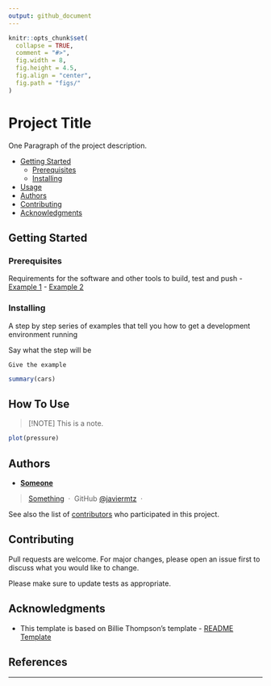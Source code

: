 ```yaml
---
output: github_document
---
```

<!-- README.md is generated from README.Rmd. Please edit that file -->

```r
knitr::opts_chunk$set(
  collapse = TRUE,
  comment = "#>",
  fig.width = 8,
  fig.height = 4.5,
  fig.align = "center",
  fig.path = "figs/"
)
```
# Project Title

<!-- badges: start -->
<!-- badges: end -->

One Paragraph of the project description.

- [Getting Started](#getting-Started)
  - [Prerequisites](#prerequisites)
  - [Installing](#installing)
- [Usage](#usage)
- [Authors](#authors)
- [Contributing](#contributing)
- [Acknowledgments](#acknowledgments)

## Getting Started

### Prerequisites

Requirements for the software and other tools to build, test and push 
- [Example 1](https://www.example.com)
- [Example 2](https://www.example.com)

### Installing

A step by step series of examples that tell you how to get a development
environment running

Say what the step will be

    Give the example

```r
summary(cars)
```


## How To Use

> [!NOTE]
> This is a note.

```r
plot(pressure)
```

## Authors

  - **[Someone](https://github.com/PurpleBooth)** 

> [Something](https://github.com/) &nbsp;&middot;&nbsp;
> GitHub [@javiermtz](https://github.com/) &nbsp;&middot;&nbsp;

See also the list of
[contributors](https://github.com/)
who participated in this project.

## Contributing

Pull requests are welcome. For major changes, please open an issue first
to discuss what you would like to change.

Please make sure to update tests as appropriate.

## Acknowledgments

  - This template is based on Billie Thompson's template - [README Template](https://github.com/PurpleBooth/a-good-readme-template#readme)

## References

---


